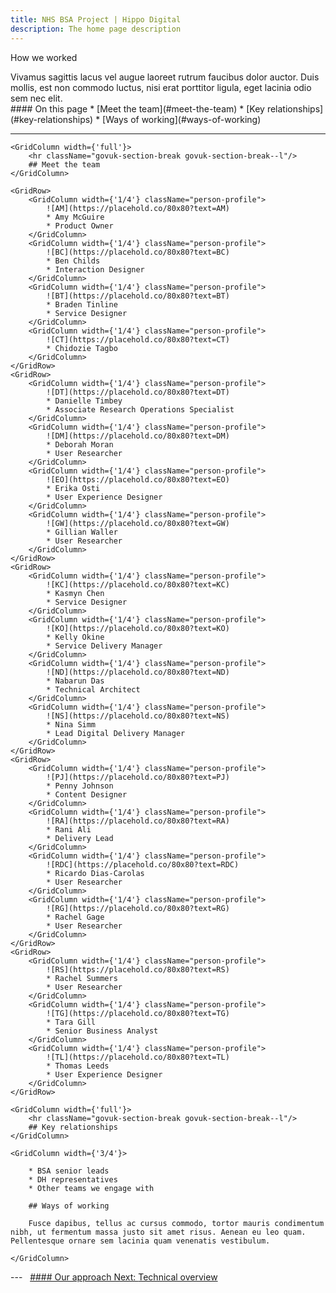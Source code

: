 ```yaml
---
title: NHS BSA Project | Hippo Digital
description: The home page description
---
```


<Heading caption='Our approach' tag='h1'>How we worked</Heading>

<GridRow>
    <GridColumn width={'2/3'}>
        <LeadParagraph>
            Vivamus sagittis lacus vel augue laoreet rutrum faucibus dolor auctor. Duis mollis, est non commodo luctus, nisi erat porttitor ligula, eget lacinia odio sem nec elit.
        </LeadParagraph>
    </GridColumn>
    <GridColumn width={'1/3'}>
        <nav className="in-page-nav">
            #### On this page
            * [Meet the team](#meet-the-team)
            * [Key relationships](#key-relationships)
            * [Ways of working](#ways-of-working)
        </nav>
    </GridColumn>
    <GridColumn width={'full'}>
        <hr className="govuk-section-break govuk-section-break--l"/>
    </GridColumn>
</GridRow>

<GridRow>

    <GridColumn width={'full'}>
        <hr className="govuk-section-break govuk-section-break--l"/>
        ## Meet the team
    </GridColumn>

    <GridRow>
        <GridColumn width={'1/4'} className="person-profile">
            ![AM](https://placehold.co/80x80?text=AM)
            * Amy McGuire
            * Product Owner
        </GridColumn>
        <GridColumn width={'1/4'} className="person-profile">
            ![BC](https://placehold.co/80x80?text=BC)
            * Ben Childs
            * Interaction Designer
        </GridColumn>
        <GridColumn width={'1/4'} className="person-profile">
            ![BT](https://placehold.co/80x80?text=BT)
            * Braden Tinline
            * Service Designer
        </GridColumn>
        <GridColumn width={'1/4'} className="person-profile">
            ![CT](https://placehold.co/80x80?text=CT)
            * Chidozie Tagbo
        </GridColumn>
    </GridRow>
    <GridRow>
        <GridColumn width={'1/4'} className="person-profile">
            ![DT](https://placehold.co/80x80?text=DT)
            * Danielle Timbey
            * Associate Research Operations Specialist
        </GridColumn>
        <GridColumn width={'1/4'} className="person-profile">
            ![DM](https://placehold.co/80x80?text=DM)
            * Deborah Moran
            * User Researcher
        </GridColumn>
        <GridColumn width={'1/4'} className="person-profile">
            ![EO](https://placehold.co/80x80?text=EO)
            * Erika Osti
            * User Experience Designer
        </GridColumn>
        <GridColumn width={'1/4'} className="person-profile">
            ![GW](https://placehold.co/80x80?text=GW)
            * Gillian Waller
            * User Researcher
        </GridColumn>
    </GridRow>
    <GridRow>
        <GridColumn width={'1/4'} className="person-profile">
            ![KC](https://placehold.co/80x80?text=KC)
            * Kasmyn Chen
            * Service Designer
        </GridColumn>
        <GridColumn width={'1/4'} className="person-profile">
            ![KO](https://placehold.co/80x80?text=KO)
            * Kelly Okine
            * Service Delivery Manager
        </GridColumn>
        <GridColumn width={'1/4'} className="person-profile">
            ![ND](https://placehold.co/80x80?text=ND)
            * Nabarun Das
            * Technical Architect
        </GridColumn>
        <GridColumn width={'1/4'} className="person-profile">
            ![NS](https://placehold.co/80x80?text=NS)
            * Nina Simm
            * Lead Digital Delivery Manager
        </GridColumn>
    </GridRow>
    <GridRow>
        <GridColumn width={'1/4'} className="person-profile">
            ![PJ](https://placehold.co/80x80?text=PJ)
            * Penny Johnson
            * Content Designer
        </GridColumn>
        <GridColumn width={'1/4'} className="person-profile">
            ![RA](https://placehold.co/80x80?text=RA)
            * Rani Ali
            * Delivery Lead
        </GridColumn>
        <GridColumn width={'1/4'} className="person-profile">
            ![RDC](https://placehold.co/80x80?text=RDC)
            * Ricardo Dias-Carolas
            * User Researcher
        </GridColumn>
        <GridColumn width={'1/4'} className="person-profile">
            ![RG](https://placehold.co/80x80?text=RG)
            * Rachel Gage
            * User Researcher
        </GridColumn>
    </GridRow>
    <GridRow>
        <GridColumn width={'1/4'} className="person-profile">
            ![RS](https://placehold.co/80x80?text=RS)
            * Rachel Summers
            * User Researcher
        </GridColumn>
        <GridColumn width={'1/4'} className="person-profile">
            ![TG](https://placehold.co/80x80?text=TG)
            * Tara Gill
            * Senior Business Analyst
        </GridColumn>
        <GridColumn width={'1/4'} className="person-profile">
            ![TL](https://placehold.co/80x80?text=TL)
            * Thomas Leeds
            * User Experience Designer
        </GridColumn>
    </GridRow>

</GridRow>

<GridRow>

    <GridColumn width={'full'}>
        <hr className="govuk-section-break govuk-section-break--l"/>
        ## Key relationships
    </GridColumn>
    
    <GridColumn width={'3/4'}>

        * BSA senior leads
        * DH representatives
        * Other teams we engage with

        ## Ways of working

        Fusce dapibus, tellus ac cursus commodo, tortor mauris condimentum nibh, ut fermentum massa justo sit amet risus. Aenean eu leo quam. Pellentesque ornare sem lacinia quam venenatis vestibulum.

    </GridColumn>
</GridRow>

<GridRow>
    <GridColumn width={'full'}>
        ---
    </GridColumn>
</GridRow>
<GridRow>
    <GridColumn width={'1/2'}>
        &nbsp;
    </GridColumn>
    <GridColumn width={'1/2'}>
        <a className="next-page" href="/approach/technical">
            #### Our approach
            Next: <span>Technical overview</span>
        </a>
    </GridColumn>
</GridRow>